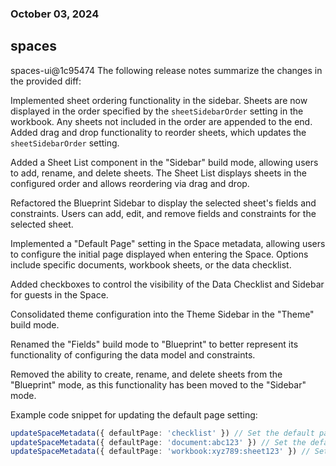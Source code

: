 ### October 03, 2024
## spaces

spaces-ui@1c95474
The following release notes summarize the changes in the provided diff:

Implemented sheet ordering functionality in the sidebar. Sheets are now displayed in the order specified by the `sheetSidebarOrder` setting in the workbook. Any sheets not included in the order are appended to the end. Added drag and drop functionality to reorder sheets, which updates the `sheetSidebarOrder` setting.

Added a Sheet List component in the "Sidebar" build mode, allowing users to add, rename, and delete sheets. The Sheet List displays sheets in the configured order and allows reordering via drag and drop.

Refactored the Blueprint Sidebar to display the selected sheet's fields and constraints. Users can add, edit, and remove fields and constraints for the selected sheet.

Implemented a "Default Page" setting in the Space metadata, allowing users to configure the initial page displayed when entering the Space. Options include specific documents, workbook sheets, or the data checklist.

Added checkboxes to control the visibility of the Data Checklist and Sidebar for guests in the Space.

Consolidated theme configuration into the Theme Sidebar in the "Theme" build mode.

Renamed the "Fields" build mode to "Blueprint" to better represent its functionality of configuring the data model and constraints.

Removed the ability to create, rename, and delete sheets from the "Blueprint" mode, as this functionality has been moved to the "Sidebar" mode.

Example code snippet for updating the default page setting:

```typescript
updateSpaceMetadata({ defaultPage: 'checklist' }) // Set the default page to the Data Checklist
updateSpaceMetadata({ defaultPage: 'document:abc123' }) // Set the default page to a specific document
updateSpaceMetadata({ defaultPage: 'workbook:xyz789:sheet123' }) // Set the default page to a specific workbook sheet
```